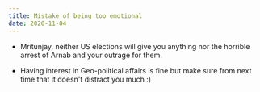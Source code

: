 ```yaml
---
title: Mistake of being too emotional
date: 2020-11-04
---
```


* Mritunjay, neither US elections will give you anything nor the
horrible arrest of Arnab and your outrage for them.

* Having interest in Geo-political affairs is fine but
make sure from next time that it doesn't distract you much :)